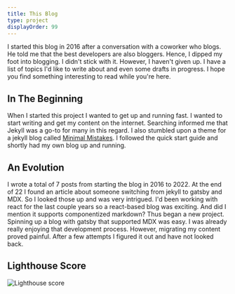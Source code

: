 ```yaml
---
title: This Blog
type: project
displayOrder: 99
---
```


I started this blog in 2016 after a conversation with a coworker who blogs. He told me that the best developers are also bloggers. Hence, I dipped my foot into blogging. I didn't stick with it. However, I haven't given up. I have a list of topics I'd like to write about and even some drafts in progress. I hope you find something interesting to read while you're here.

## In The Beginning

When I started this project I wanted to get up and running fast. I wanted to start writing and get my content on the internet. Searching informed me that Jekyll was a go-to for many in this regard. I also stumbled upon a theme for a jekyll blog called [Minimal Mistakes](https://mmistakes.github.io/minimal-mistakes/). I followed the quick start guide and shortly had my own blog up and running.

## An Evolution

I wrote a total of 7 posts from starting the blog in 2016 to 2022. At the end of 22 I found an article about someone switching from jekyll to gatsby and MDX. So I looked those up and was very intrigued. I'd been working with react for the last couple years so a react-based blog was exciting. And did I mention it supports componentized markdown? Thus began a new project. Spinning up a blog with gatsby that supported MDX was easy. I was already really enjoying that development process. However, migrating my content proved painful. After a few attempts I figured it out and have not looked back.

## Lighthouse Score

![Lighthouse score](lighthouse.png)
